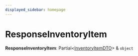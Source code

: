 ```yaml
---
displayed_sidebar: homepage
---
```



# ResponseInventoryItem

 **ResponseInventoryItem**: Partial&#60;[InventoryItemDTO](medusa.InventoryItemDTO.mdx)&#62; & `object`
